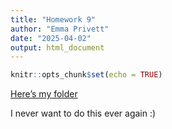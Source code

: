 ```yaml
---
title: "Homework 9"
author: "Emma Privett"
date: "2025-04-02"
output: html_document
---
```


```r
knitr::opts_chunk$set(echo = TRUE)
```
[Here's my folder](Homework9.zip)

I never want to do this ever again :)

